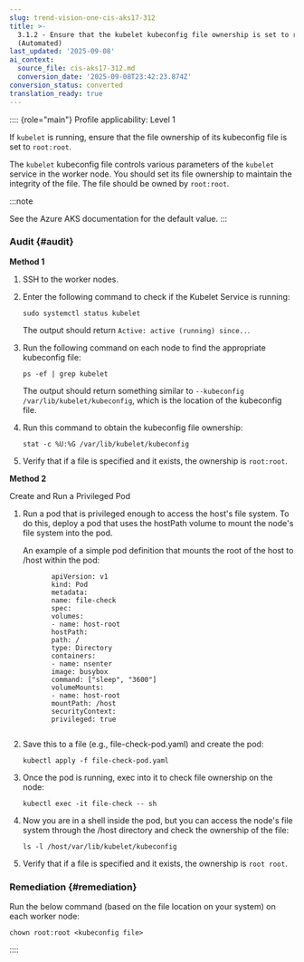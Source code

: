 ```yaml
---
slug: trend-vision-one-cis-aks17-312
title: >-
  3.1.2 - Ensure that the kubelet kubeconfig file ownership is set to root:root
  (Automated)
last_updated: '2025-09-08'
ai_context:
  source_file: cis-aks17-312.md
  conversion_date: '2025-09-08T23:42:23.874Z'
conversion_status: converted
translation_ready: true
---
```


:::: {role="main"}
Profile applicability: Level 1

If `kubelet` is running, ensure that the file ownership of its kubeconfig file is set to `root:root`.

The `kubelet` kubeconfig file controls various parameters of the `kubelet` service in the worker node. You should set its file ownership to maintain the integrity of the file. The file should be owned by `root:root`.

:::note

See the Azure AKS documentation for the default value.
:::

### Audit {#audit}

**Method 1**

1.  SSH to the worker nodes.

2.  Enter the following command to check if the Kubelet Service is running:

    ``` codeblock
    sudo systemctl status kubelet
    ```

    The output should return `Active: active (running) since..`.

3.  Run the following command on each node to find the appropriate kubeconfig file:

    ``` codeblock
    ps -ef | grep kubelet
    ```

    The output should return something similar to `--kubeconfig /var/lib/kubelet/kubeconfig`, which is the location of the kubeconfig file.

4.  Run this command to obtain the kubeconfig file ownership:

    ``` codeblock
    stat -c %U:%G /var/lib/kubelet/kubeconfig
    ```

5.  Verify that if a file is specified and it exists, the ownership is `root:root`.

**Method 2**

Create and Run a Privileged Pod

1.  Run a pod that is privileged enough to access the host's file system. To do this, deploy a pod that uses the hostPath volume to mount the node's file system into the pod.

    An example of a simple pod definition that mounts the root of the host to /host within the pod:

    ``` codeblock
           apiVersion: v1
           kind: Pod
           metadata:
           name: file-check
           spec:
           volumes:
           - name: host-root
           hostPath:
           path: /
           type: Directory
           containers:
           - name: nsenter
           image: busybox
           command: ["sleep", "3600"]
           volumeMounts:
           - name: host-root
           mountPath: /host
           securityContext:
           privileged: true
          
    ```

2.  Save this to a file (e.g., file-check-pod.yaml) and create the pod:

    ``` codeblock
    kubectl apply -f file-check-pod.yaml
    ```

3.  Once the pod is running, exec into it to check file ownership on the node:

    ``` codeblock
    kubectl exec -it file-check -- sh
    ```

4.  Now you are in a shell inside the pod, but you can access the node's file system through the /host directory and check the ownership of the file:

    ``` codeblock
    ls -l /host/var/lib/kubelet/kubeconfig
    ```

5.  Verify that if a file is specified and it exists, the ownership is `root root`.

### Remediation {#remediation}

Run the below command (based on the file location on your system) on each worker node:

``` codeblock
chown root:root <kubeconfig file>
```
::::
